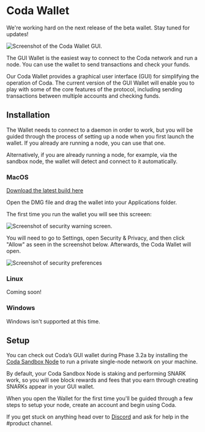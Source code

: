 
# Coda Wallet

<Alert>

We're working hard on the next release of the beta wallet. Stay tuned for updates!

</Alert>

![Screenshot of the Coda Wallet GUI.](/static/img/coda-wallet.png)

The GUI Wallet is the easiest way to connect to the Coda network and run a node. You can use the wallet to send transactions and check your funds.

Our Coda Wallet provides a graphical user interface (GUI) for simplifying the operation of Coda. The current version of the GUI Wallet will enable you to play with some of the core features of the protocol, including sending transactions between multiple accounts and checking funds.

## Installation

The Wallet needs to connect to a daemon in order to work, but you will be guided through the process of setting up a node when you first launch the wallet. If you already are running a node, you can use that one.

Alternatively, if you are already running a node, for example, via the sandbox node, the wallet will detect and connect to it automatically.

### MacOS

[Download the latest build here](https://github.com/CodaProtocol/coda/releases/download/wallet-v0.1.2-beta/CodaWallet-0.1.2.dmg)

Open the DMG file and drag the wallet into your Applications folder.

The first time you run the wallet you will see this screeen:

![Screenshot of security warning screen.](/static/img/coda-wallet-security-warn.png)

You will need to go to Settings, open Security & Privacy, and then click "Allow" as seen in the screenshot below. Afterwards, the Coda Wallet will open.

![Screenshot of security preferences](/static/img/coda-wallet-security-preferences.png)

### Linux

Coming soon!

### Windows

Windows isn't supported at this time.

## Setup

You can check out Coda’s GUI wallet during Phase 3.2a by installing the [Coda Sandbox Node](/docs/developers/sandbox-container) to run a private single-node network on your machine.

By default, your Coda Sandbox Node is staking and performing SNARK work, so you will see block rewards and fees that you earn through creating SNARKs appear in your GUI wallet.

When you open the Wallet for the first time you'll be guided through a few steps to setup your node, create an account and begin using Coda.

If you get stuck on anything head over to [Discord](https://bit.ly/CodaDiscord) and ask for help in the #product channel.
